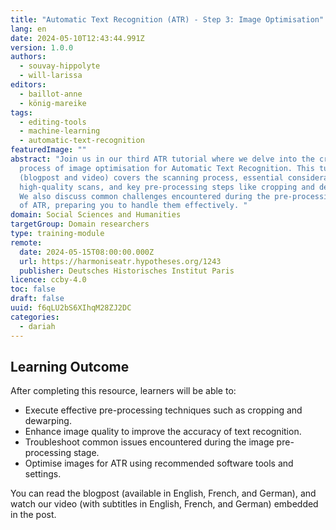 ```yaml
---
title: "Automatic Text Recognition (ATR) - Step 3: Image Optimisation"
lang: en
date: 2024-05-10T12:43:44.991Z
version: 1.0.0
authors:
  - souvay-hippolyte
  - will-larissa
editors:
  - baillot-anne
  - könig-mareike
tags:
  - editing-tools
  - machine-learning
  - automatic-text-recognition
featuredImage: ""
abstract: "Join us in our third ATR tutorial where we delve into the critical
  process of image optimisation for Automatic Text Recognition. This tutorial
  (blogpost and video) covers the scanning process, essential considerations for
  high-quality scans, and key pre-processing steps like cropping and dewarping.
  We also discuss common challenges encountered during the pre-processing stage
  of ATR, preparing you to handle them effectively. "
domain: Social Sciences and Humanities
targetGroup: Domain researchers
type: training-module
remote:
  date: 2024-05-15T08:00:00.000Z
  url: https://harmoniseatr.hypotheses.org/1243
  publisher: Deutsches Historisches Institut Paris
licence: ccby-4.0
toc: false
draft: false
uuid: f6qLU2bS6XIhqM28ZJ2DC
categories:
  - dariah
---
```

## Learning Outcome

After completing this resource, learners will be able to:

- Execute effective pre-processing techniques such as cropping and dewarping.
- Enhance image quality to improve the accuracy of text recognition.
- Troubleshoot common issues encountered during the image pre-processing stage.
- Optimise images for ATR using recommended software tools and settings.

You can read the blogpost (available in English, French, and German), and watch our video (with subtitles in English, French, and German) embedded in the post.

<ExternalResource title="Interested in learning more?" subtitle="Check out Automatic Text Recognition - Step 3: Image Optimisation" url="https://harmoniseatr.hypotheses.org/1243" />
